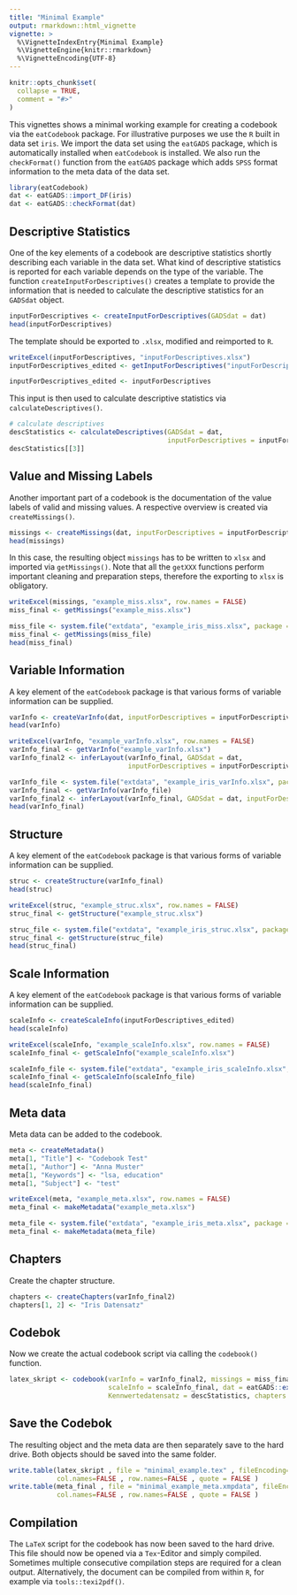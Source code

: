 ```yaml
---
title: "Minimal Example"
output: rmarkdown::html_vignette
vignette: >
  %\VignetteIndexEntry{Minimal Example}
  %\VignetteEngine{knitr::rmarkdown}
  %\VignetteEncoding{UTF-8}
---
```


```r
knitr::opts_chunk$set(
  collapse = TRUE,
  comment = "#>"
)
```

This vignettes shows a minimal working example for creating a codebook via the `eatCodebook` package. For illustrative purposes we use the `R` built in data set `iris`. We import the data set using the `eatGADS` package, which is automatically installed when `eatCodebook` is installed. We also run the `checkFormat()` function from the `eatGADS` package which adds `SPSS` format information to the meta data of the data set.

```r
library(eatCodebook)
dat <- eatGADS::import_DF(iris)
dat <- eatGADS::checkFormat(dat)
```

## Descriptive Statistics
One of the key elements of a codebook are descriptive statistics shortly describing each variable in the data set. What kind of descriptive statistics is reported for each variable depends on the type of the variable. The function `createInputForDescriptives()` creates a template to provide the information that is needed to calculate the descriptive statistics for an `GADSdat` object.

```r
inputForDescriptives <- createInputForDescriptives(GADSdat = dat)
head(inputForDescriptives)
```

The template should be exported to `.xlsx`, modified and reimported to `R`.

```r
writeExcel(inputForDescriptives, "inputForDescriptives.xlsx")
inputForDescriptives_edited <- getInputForDescriptives("inputForDescriptives.xlsx")
```

```r
inputForDescriptives_edited <- inputForDescriptives
```


This input is then used to calculate descriptive statistics via `calculateDescriptives()`.

```r
# calculate descriptives
descStatistics <- calculateDescriptives(GADSdat = dat, 
                                        inputForDescriptives = inputForDescriptives_edited)
descStatistics[[3]]
```


## Value and Missing Labels
Another important part of a codebook is the documentation of the value labels of valid and missing values. A respective overview is created via `createMissings()`.

```r
missings <- createMissings(dat, inputForDescriptives = inputForDescriptives_edited)
head(missings)
```

In this case, the resulting object `missings` has to be written to `xlsx` and imported via `getMissings()`. Note that all the `getXXX` functions perform important cleaning and preparation steps, therefore the exporting to `xlsx` is obligatory.

```r
writeExcel(missings, "example_miss.xlsx", row.names = FALSE)
miss_final <- getMissings("example_miss.xlsx")
```

```r
miss_file <- system.file("extdata", "example_iris_miss.xlsx", package = "eatCodebook")
miss_final <- getMissings(miss_file)
head(miss_final)
```


## Variable Information
A key element of the `eatCodebook` package is that various forms of variable information can be supplied.

```r
varInfo <- createVarInfo(dat, inputForDescriptives = inputForDescriptives_edited)
head(varInfo)
```

```r
writeExcel(varInfo, "example_varInfo.xlsx", row.names = FALSE)
varInfo_final <- getVarInfo("example_varInfo.xlsx")
varInfo_final2 <- inferLayout(varInfo_final, GADSdat = dat, 
                              inputForDescriptives = inputForDescriptives_edited)
```

```r
varInfo_file <- system.file("extdata", "example_iris_varInfo.xlsx", package = "eatCodebook")
varInfo_final <- getVarInfo(varInfo_file)
varInfo_final2 <- inferLayout(varInfo_final, GADSdat = dat, inputForDescriptives = inputForDescriptives_edited)
head(varInfo_final)
```

## Structure
A key element of the `eatCodebook` package is that various forms of variable information can be supplied.

```r
struc <- createStructure(varInfo_final)
head(struc)
```

```r
writeExcel(struc, "example_struc.xlsx", row.names = FALSE)
struc_final <- getStructure("example_struc.xlsx")
```

```r
struc_file <- system.file("extdata", "example_iris_struc.xlsx", package = "eatCodebook")
struc_final <- getStructure(struc_file)
head(struc_final)
```

## Scale Information
A key element of the `eatCodebook` package is that various forms of variable information can be supplied.

```r
scaleInfo <- createScaleInfo(inputForDescriptives_edited)
head(scaleInfo)
```

```r
writeExcel(scaleInfo, "example_scaleInfo.xlsx", row.names = FALSE)
scaleInfo_final <- getScaleInfo("example_scaleInfo.xlsx")
```

```r
scaleInfo_file <- system.file("extdata", "example_iris_scaleInfo.xlsx", package = "eatCodebook")
scaleInfo_final <- getScaleInfo(scaleInfo_file)
head(scaleInfo_final)
```


## Meta data
Meta data can be added to the codebook.

```r
meta <- createMetadata()
meta[1, "Title"] <- "Codebook Test"
meta[1, "Author"] <- "Anna Muster"
meta[1, "Keywords"] <- "lsa, education"
meta[1, "Subject"] <- "test"
```

```r
writeExcel(meta, "example_meta.xlsx", row.names = FALSE)
meta_final <- makeMetadata("example_meta.xlsx")
```

```r
meta_file <- system.file("extdata", "example_iris_meta.xlsx", package = "eatCodebook")
meta_final <- makeMetadata(meta_file)
```

## Chapters
Create the chapter structure.

```r
chapters <- createChapters(varInfo_final2)
chapters[1, 2] <- "Iris Datensatz"
```

## Codebok
Now we create the actual codebook script via calling the `codebook()` function.

```r
latex_skript <- codebook(varInfo = varInfo_final2, missings = miss_final, struc = struc_final,
                         scaleInfo = scaleInfo_final, dat = eatGADS::extractData(dat),
                         Kennwertedatensatz = descStatistics, chapters = chapters)
```

## Save the Codebok
The resulting object and the meta data are then separately save to the hard drive. Both objects should be saved into the same folder.

```r
write.table(latex_skript , file = "minimal_example.tex" , fileEncoding="UTF-8" ,
            col.names=FALSE , row.names=FALSE , quote = FALSE )
write.table(meta_final , file = "minimal_example_meta.xmpdata", fileEncoding="UTF-8" ,
            col.names=FALSE , row.names=FALSE , quote = FALSE )
```

## Compilation
The `LaTeX` script for the codebook has now been saved to the hard drive. This file should now be opened via a `Tex`-Editor and simply compiled. Sometimes multiple consecutive compilation steps are required for a clean output. Alternatively, the document can be compiled from within `R`, for example via `tools::texi2pdf()`.
